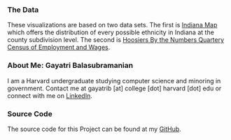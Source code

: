 ### The Data

These visualizations are based on two data sets. The first is [Indiana Map](https://maps.indiana.edu/layerGallery.html?category=Ethnicity) which offers the distribution of every possible ethnicity in Indiana at the county subdivision level. The second is [Hoosiers By the Numbers Quartery Census of Employment and Wages](http://www.hoosierdata.in.gov/dpage.asp?id=25&page_path=&path_id=&menu_level=&panel_number=2&view_number=3).


### About Me: Gayatri Balasubramanian
I am a Harvard undergraduate studying computer science and minoring in government.
Contact me at gayatrib [at] college [dot] harvard [dot] edu or connect with me on [LinkedIn](https://www.linkedin.com/in/gayatriabalasubramanian/).


### Source Code
The source code for this Project can be found at my [GitHub](https://github.com/gayatribalasubramanian/Ethnicity-Industry-Indiana).
